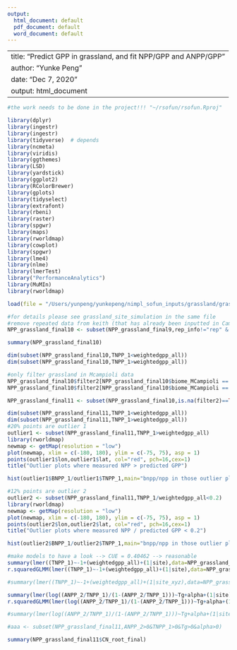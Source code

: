 ```yaml
---
output:
  html_document: default
  pdf_document: default
  word_document: default
---
```


---
title: "Predict GPP in grassland, and fit NPP/GPP and ANPP/GPP"
author: "Yunke Peng"
date: "Dec 7, 2020"
output: html_document
---


```r
#the work needs to be done in the project!!! "~/rsofun/rsofun.Rproj"

library(dplyr)
library(ingestr)
library(ingestr)
library(tidyverse)  # depends
library(ncmeta)
library(viridis)
library(ggthemes)
library(LSD)
library(yardstick)
library(ggplot2)
library(RColorBrewer)
library(gplots)
library(tidyselect)
library(extrafont)
library(rbeni)
library(raster)
library(spgwr)
library(maps)
library(rworldmap)
library(cowplot)
library(spgwr)
library(lme4)
library(nlme)
library(lmerTest)
library("PerformanceAnalytics")
library(MuMIn)
library(rworldmap)

load(file = "/Users/yunpeng/yunkepeng/nimpl_sofun_inputs/grassland/grassland_site_simulation.Rdata")

#for details please see grassland_site_simulation in the same file
#remove repeated data from keith (that has already been inputted in Cambioli's dataset - about its npp, anpp, bnpp)
NPP_grassland_final10 <- subset(NPP_grassland_final9,rep_info!="rep" & rep_info!="rep1"& rep_info!="rep3")

summary(NPP_grassland_final10)

dim(subset(NPP_grassland_final10,TNPP_1<weightedgpp_all))
dim(subset(NPP_grassland_final10,TNPP_1>weightedgpp_all))

#only filter grassland in Mcampioli data
NPP_grassland_final10$filter2[NPP_grassland_final10$biome_MCampioli == "marsh"] <- "removal2"
NPP_grassland_final10$filter2[NPP_grassland_final10$biome_MCampioli == "savannah"] <- "removal2"

NPP_grassland_final11 <- subset(NPP_grassland_final10,is.na(filter2)==TRUE)

dim(subset(NPP_grassland_final11,TNPP_1<weightedgpp_all))
dim(subset(NPP_grassland_final11,TNPP_1>weightedgpp_all))
#20% points are outlier 1
outlier1 <- subset(NPP_grassland_final11,TNPP_1>weightedgpp_all)
library(rworldmap)
newmap <- getMap(resolution = "low")
plot(newmap, xlim = c(-180, 180), ylim = c(-75, 75), asp = 1)
points(outlier1$lon,outlier1$lat, col="red", pch=16,cex=1)
title("Outlier plots where measured NPP > predicted GPP")

hist(outlier1$BNPP_1/outlier1$TNPP_1,main="bnpp/npp in those outlier plots")

#12% points are outlier 2
outlier2 <- subset(NPP_grassland_final11,TNPP_1/weightedgpp_all<0.2)
library(rworldmap)
newmap <- getMap(resolution = "low")
plot(newmap, xlim = c(-180, 180), ylim = c(-75, 75), asp = 1)
points(outlier2$lon,outlier2$lat, col="red", pch=16,cex=1)
title("Outlier plots where measured NPP / predicted GPP < 0.2")

hist(outlier2$BNPP_1/outlier2$TNPP_1,main="bnpp/npp in those outlier plots")

#make models to have a look --> CUE = 0.40462 --> reasonable
summary(lmer((TNPP_1)~-1+(weightedgpp_all)+(1|site),data=NPP_grassland_final11))
r.squaredGLMM(lmer((TNPP_1)~-1+(weightedgpp_all)+(1|site),data=NPP_grassland_final11))

#summary(lmer((TNPP_1)~-1+(weightedgpp_all)+(1|site_xyz),data=NPP_grassland_final11))

summary(lmer(log((ANPP_2/TNPP_1)/(1-(ANPP_2/TNPP_1)))~Tg+alpha+(1|site),data=NPP_grassland_final11))
r.squaredGLMM(lmer(log((ANPP_2/TNPP_1)/(1-(ANPP_2/TNPP_1)))~Tg+alpha+(1|site),data=NPP_grassland_final11))

#summary(lmer(log((ANPP_2/TNPP_1)/(1-(ANPP_2/TNPP_1)))~Tg+alpha+(1|site_xyz),data=NPP_grassland_final11))

#aaa <- subset(NPP_grassland_final11,ANPP_2>0&TNPP_1>0&Tg>0&alpha>0)

summary(NPP_grassland_final11$CN_root_final)



```

